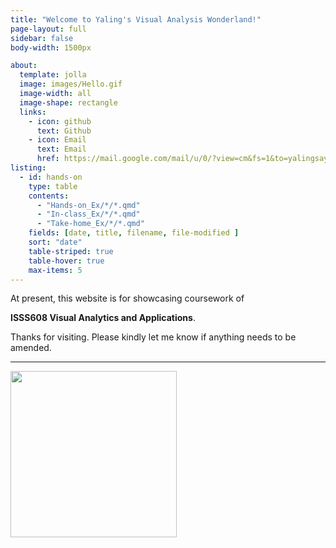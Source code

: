 ```yaml
---
title: "Welcome to Yaling's Visual Analysis Wonderland!"
page-layout: full
sidebar: false
body-width: 1500px

about:
  template: jolla
  image: images/Hello.gif
  image-width: all
  image-shape: rectangle
  links:
    - icon: github
      text: Github
    - icon: Email
      text: Email
      href: https://mail.google.com/mail/u/0/?view=cm&fs=1&to=yalingsayhi@gmail.com
listing:
  - id: hands-on
    type: table
    contents: 
      - "Hands-on_Ex/*/*.qmd"
      - "In-class_Ex/*/*.qmd"
      - "Take-home_Ex/*/*.qmd"
    fields: [date, title, filename, file-modified ]
    sort: "date"
    table-striped: true
    table-hover: true
    max-items: 5
---
```


At present, this website is for showcasing coursework of

**ISSS608 Visual Analytics and Applications**.

Thanks for visiting. Please kindly let me know if anything needs to be amended.

------------------------------------------------------------------------

![](images/New_post.gif){fig-align="center" width="266"}
